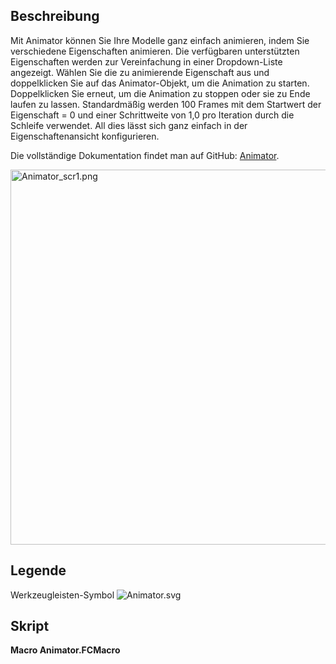 <languages/>

{{Macro/de
|Name=Makro Animator
|Icon=Animator.svg
|Description=Animieren Sie Ihr Modell, indem Sie seine Eigenschaften mit dieser Funktion animieren Python-Objekt
|Author=TheMarkster
|Version=0.2023.09.30c
|Date=2022-09-30
|FCVersion=Python 3-Versionen
|Download=[https://wiki.freecad.org/File:Animator.svg Werkzeugleisten-Symbol]
|Links=[https://github.com/mwganson/animator Vollständige Dokumentation auf GitHub]
}}

<span id="Description"></span>
== Beschreibung ==

Mit Animator können Sie Ihre Modelle ganz einfach animieren, indem Sie verschiedene Eigenschaften animieren. Die verfügbaren unterstützten Eigenschaften werden zur Vereinfachung in einer Dropdown-Liste angezeigt. Wählen Sie die zu animierende Eigenschaft aus und doppelklicken Sie auf das Animator-Objekt, um die Animation zu starten. Doppelklicken Sie erneut, um die Animation zu stoppen oder sie zu Ende laufen zu lassen. Standardmäßig werden 100 Frames mit dem Startwert der Eigenschaft = 0 und einer Schrittweite von 1,0 pro Iteration durch die Schleife verwendet. All dies lässt sich ganz einfach in der Eigenschaftenansicht konfigurieren.

Die vollständige Dokumentation findet man auf GitHub: [https://github.com/mwganson/animator Animator].

[[File:Animator_scr1.png|600px]]
{{Caption|Bildschirmaufnahme des Makros Animator}}

<span id="Legend"></span>
== Legende ==

{{Codeextralink|https://gist.github.com/mwganson/dace9e8dcfd861500647f9405c668358/raw/1ee79040c95862cf416d6fb6e3f7975c1c8a7f74/Animator.FCMacro|Animator.FCMacro}}

Werkzeugleisten-Symbol
[[Image:Animator.svg]]

<span id="Script"></span>
== Skript ==

'''Macro Animator.FCMacro'''

{{CodeDownload|https://gist.github.com/mwganson/dace9e8dcfd861500647f9405c668358|Animator.FCMacro}}